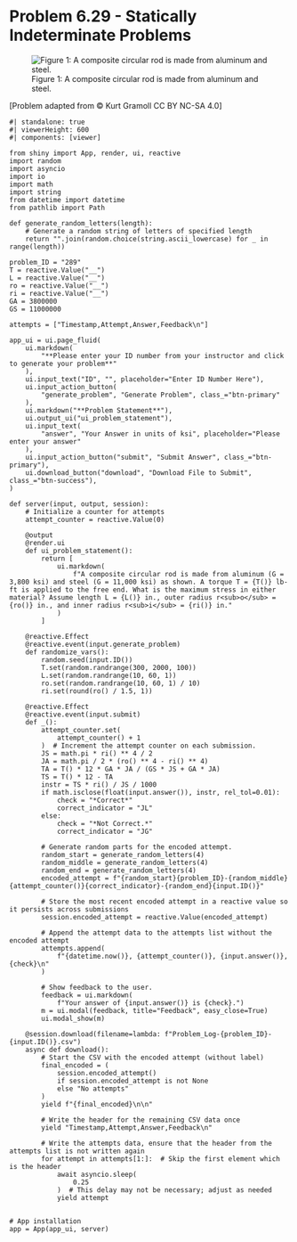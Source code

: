 # Problem 6.29 - Statically Indeterminate Problems {.unnumbered}

![Figure 1: A composite circular rod is made from aluminum and steel.](images/289.png){fig-alt="A composite circular rod of length L is made from aluminum and steel. The steel rod has a diameter of ri and the aluminum rod has a diameter of ro."}

\[Problem adapted from © Kurt Gramoll CC BY NC-SA 4.0\]

```shinylive-python
#| standalone: true
#| viewerHeight: 600
#| components: [viewer]

from shiny import App, render, ui, reactive
import random
import asyncio
import io
import math
import string
from datetime import datetime
from pathlib import Path

def generate_random_letters(length):
    # Generate a random string of letters of specified length
    return "".join(random.choice(string.ascii_lowercase) for _ in range(length))

problem_ID = "289"
T = reactive.Value("__")
L = reactive.Value("__")
ro = reactive.Value("__")
ri = reactive.Value("__")
GA = 3800000
GS = 11000000

attempts = ["Timestamp,Attempt,Answer,Feedback\n"]

app_ui = ui.page_fluid(
    ui.markdown(
        "**Please enter your ID number from your instructor and click to generate your problem**"
    ),
    ui.input_text("ID", "", placeholder="Enter ID Number Here"),
    ui.input_action_button(
        "generate_problem", "Generate Problem", class_="btn-primary"
    ),
    ui.markdown("**Problem Statement**"),
    ui.output_ui("ui_problem_statement"),
    ui.input_text(
        "answer", "Your Answer in units of ksi", placeholder="Please enter your answer"
    ),
    ui.input_action_button("submit", "Submit Answer", class_="btn-primary"),
    ui.download_button("download", "Download File to Submit", class_="btn-success"),
)

def server(input, output, session):
    # Initialize a counter for attempts
    attempt_counter = reactive.Value(0)

    @output
    @render.ui
    def ui_problem_statement():
        return [
            ui.markdown(
                f"A composite circular rod is made from aluminum (G = 3,800 ksi) and steel (G = 11,000 ksi) as shown. A torque T = {T()} lb-ft is applied to the free end. What is the maximum stress in either material? Assume length L = {L()} in., outer radius r<sub>o</sub> = {ro()} in., and inner radius r<sub>i</sub> = {ri()} in."
            )
        ]

    @reactive.Effect
    @reactive.event(input.generate_problem)
    def randomize_vars():
        random.seed(input.ID())
        T.set(random.randrange(300, 2000, 100))
        L.set(random.randrange(10, 60, 1))
        ro.set(random.randrange(10, 60, 1) / 10)
        ri.set(round(ro() / 1.5, 1))

    @reactive.Effect
    @reactive.event(input.submit)
    def _():
        attempt_counter.set(
            attempt_counter() + 1
        )  # Increment the attempt counter on each submission.
        JS = math.pi * ri() ** 4 / 2
        JA = math.pi / 2 * (ro() ** 4 - ri() ** 4)
        TA = T() * 12 * GA * JA / (GS * JS + GA * JA)
        TS = T() * 12 - TA
        instr = TS * ri() / JS / 1000
        if math.isclose(float(input.answer()), instr, rel_tol=0.01):
            check = "*Correct*"
            correct_indicator = "JL"
        else:
            check = "*Not Correct.*"
            correct_indicator = "JG"

        # Generate random parts for the encoded attempt.
        random_start = generate_random_letters(4)
        random_middle = generate_random_letters(4)
        random_end = generate_random_letters(4)
        encoded_attempt = f"{random_start}{problem_ID}-{random_middle}{attempt_counter()}{correct_indicator}-{random_end}{input.ID()}"

        # Store the most recent encoded attempt in a reactive value so it persists across submissions
        session.encoded_attempt = reactive.Value(encoded_attempt)

        # Append the attempt data to the attempts list without the encoded attempt
        attempts.append(
            f"{datetime.now()}, {attempt_counter()}, {input.answer()}, {check}\n"
        )

        # Show feedback to the user.
        feedback = ui.markdown(
            f"Your answer of {input.answer()} is {check}.")
        m = ui.modal(feedback, title="Feedback", easy_close=True)
        ui.modal_show(m)

    @session.download(filename=lambda: f"Problem_Log-{problem_ID}-{input.ID()}.csv")
    async def download():
        # Start the CSV with the encoded attempt (without label)
        final_encoded = (
            session.encoded_attempt()
            if session.encoded_attempt is not None
            else "No attempts"
        )
        yield f"{final_encoded}\n\n"

        # Write the header for the remaining CSV data once
        yield "Timestamp,Attempt,Answer,Feedback\n"

        # Write the attempts data, ensure that the header from the attempts list is not written again
        for attempt in attempts[1:]:  # Skip the first element which is the header
            await asyncio.sleep(
                0.25
            )  # This delay may not be necessary; adjust as needed
            yield attempt


# App installation
app = App(app_ui, server)
```
